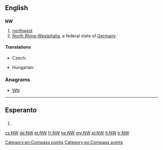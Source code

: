 {{also|nW}}
==English==

==={{abbreviation}}===
'''NW'''

# [[northwest]]
# [[North Rhine-Westphalia]], a federal state of [[Germany]].

====Translations====
{{trans-top|northwest}}
* Czech: {{t-|cs|SZ}}
{{trans-mid}}
* Hungarian: {{t+|hu|ÉNy}}
{{trans-bottom}}

{{trans-top|North Rhine-Westphalia}}
{{trans-mid}}
{{trans-bottom}}

===Anagrams===
* [[WN#English|WN]]

[[Category:en:Compass points]]
----
==Esperanto==

==={{abbreviation|eo}}===
{{head|eo|abbreviation}}
# {{abbreviation of|norduesto||northwest|lang=eo}}

[[Category:eo:Compass points]]

[[cs:NW]]
[[de:NW]]
[[et:NW]]
[[fr:NW]]
[[he:NW]]
[[my:NW]]
[[pl:NW]]
[[fi:NW]]
[[tr:NW]]
